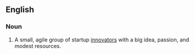 ==English==

===Noun===
{{head|en|noun|head=[[three]] [[guy]]s [[in]] [[a]] [[garage]]}}

# {{lb|en|set phrase}} A small, agile group of startup [[innovator]]s with a big idea, passion, and modest resources.
